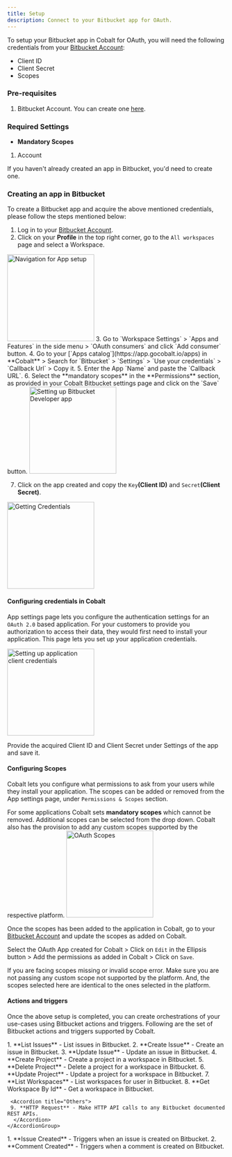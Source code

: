 ```yaml
---
title: Setup
description: Connect to your Bitbucket app for OAuth.
---
```

To setup your Bitbucket app in Cobalt for OAuth, you will need the following credentials from your [Bitbucket Account](https://bitbucket.org/):
- Client ID
- Client Secret
- Scopes

### Pre-requisites

1. Bitbucket Account. You can create one [here](https://www.atlassian.com/software/bitbucket/bundle).

### Required Settings

* **Mandatory Scopes** 
1. Account

<Info>If you haven't already created an app in Bitbucket, you'd need to create one.</Info>

### Creating an app in Bitbucket

To create a Bitbucket app and acquire the above mentioned credentials, please follow the steps mentioned below:

1. Log in to your [Bitbucket Account](https://bitbucket.org/).
2. Click on your **Profile** in the top right corner, go to the `All workspaces` page and select a Workspace.
<img height="200" src="/images/Bitbucket/bitbucket_navigation.png" alt="Navigation for App setup"/>
3. Go to `Workspace Settings` > `Apps and Features` in the side menu > `OAuth consumers` and click `Add consumer` button.
4. Go to your [`Apps catalog`](https://app.gocobalt.io/apps) in **Cobalt** > Search for `Bitbucket` > `Settings` > `Use your credentials` > `Callback Url` > Copy it.
5. Enter the App `Name` and paste the `Callback URL`.
6. Select the **mandatory scopes** in the **Permissions** section, as provided in your Cobalt Bitbucket settings page and click on the `Save` button.
<img height="200" src="/images/Bitbucket/bitbucket_config.png" alt="Setting up Bitbucket Developer app"/>

7. Click on the app created and copy the `Key`**(Client ID)** and `Secret`**(Client Secret)**.
<img height="200" src="/images/Bitbucket/bitbucket_credentials.png" alt="Getting Credentials"/>

#### Configuring credentials in Cobalt
App settings page lets you configure the authentication settings for an `OAuth 2.0` based application. For your customers to provide you authorization to access their data,
they would first need to install your application. This page lets you set up your application credentials.

<img height="200" src="/images/Bitbucket/bitbucket_cobalt.png" alt="Setting up application client credentials"/>

Provide the acquired Client ID and Client Secret under Settings of the app and save it.

#### Configuring Scopes
Cobalt lets you configure what permissions to ask from your users while they install your application. The scopes can be added or removed from the App settings page, under `Permissions & Scopes`
section. 

For some applications Cobalt sets **mandatory scopes** which cannot be removed. Additional scopes can be selected from the drop down. Cobalt also has the provision to add any 
custom scopes supported by the respective platform.
<img height="200" src="/images/Bitbucket/bitbucket_scopes.png" alt="OAuth Scopes"/>

Once the scopes has been added to the application in Cobalt, go to your [Bitbucket Account](https://bitbucket.org/) and update the scopes as added on Cobalt.

Select the OAuth App created for Cobalt > Click on `Edit` in the Ellipsis button > Add the permissions as added in Cobalt > Click on `Save`. 

<Warning>
If you are facing scopes missing or invalid scope error. Make sure you are not passing any custom scope not supported by the platform. And, the scopes selected here are
identical to the ones selected in the platform.
</Warning>

#### Actions and triggers
Once the above setup is completed, you can create orchestrations of your use-cases using Bitbucket actions and triggers. Following are the set of Bitbucket actions and triggers
supported by Cobalt.

<Tabs>
  <Tab title="Actions">
  <AccordionGroup>
  <Accordion title="Issues">
     1. **List Issues** - List issues in Bitbucket.
     2. **Create Issue** - Create an issue in Bitbucket.
     3. **Update Issue** - Update an issue in Bitbucket.
     </Accordion>
     <Accordion title="Project">
     4. **Create Project** - Create a project in a workspace in Bitbucket.
     5. **Delete Project** - Delete a project for a workspace in Bitbucket.
     6. **Update Project** - Update a project for a workspace in Bitbucket.
      </Accordion>
     <Accordion title="Workspaces">
     7. **List Workspaces** - List workspaces for user in Bitbucket.
     8. **Get Workspace By Id** - Get a workspace in Bitbucket.
      </Accordion>

     <Accordion title="Others">
     9. **HTTP Request** - Make HTTP API calls to any Bitbucket documented REST APIs.
      </Accordion>
    </AccordionGroup>
  </Tab>
  
  <Tab title="Triggers">
         1. **Issue Created** - Triggers when an issue is created on Bitbucket.
         2. **Comment Created** - Triggers when a comment is created on Bitbucket.
  </Tab>
</Tabs>